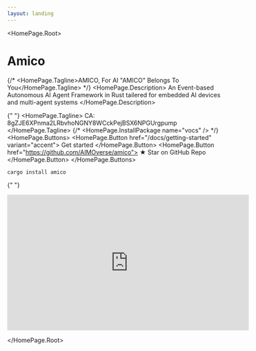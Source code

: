 ```yaml
---
layout: landing
---
```



<HomePage.Root>
  # Amico
  {/* <HomePage.Tagline>AMICO, For AI "AMICO" Belongs To You</HomePage.Tagline> */}
  <HomePage.Description>
    An Event-based Autonomous AI Agent Framework in Rust tailered for embedded AI devices and multi-agent systems
  </HomePage.Description>

{" "}
<HomePage.Tagline>
  CA: 8gZJE6XPnma2LRbvhoNGNY8WCckPejBSX6NPGUrgpump
</HomePage.Tagline>
{/* <HomePage.InstallPackage name="vocs" /> */}
<HomePage.Buttons>
  <HomePage.Button href="/docs/getting-started" variant="accent">
    Get started
  </HomePage.Button>
  <HomePage.Button href="https://github.com/AIMOverse/amico">
    <span>&#9733;</span> Star on GitHub Repo
  </HomePage.Button>
</HomePage.Buttons>

```bash
cargo install amico
```

{" "}
<iframe
  width="560"
  height="315"
  src="https://www.youtube.com/embed/glEg4aEmyF8?si=9TZEOSh1mGLtlhie"
  title="YouTube video player"
  frameborder="0"
  allow="accelerometer; autoplay; clipboard-write; encrypted-media; gyroscope; picture-in-picture; web-share"
  referrerpolicy="strict-origin-when-cross-origin"
  allowfullscreen
></iframe>

</HomePage.Root>
